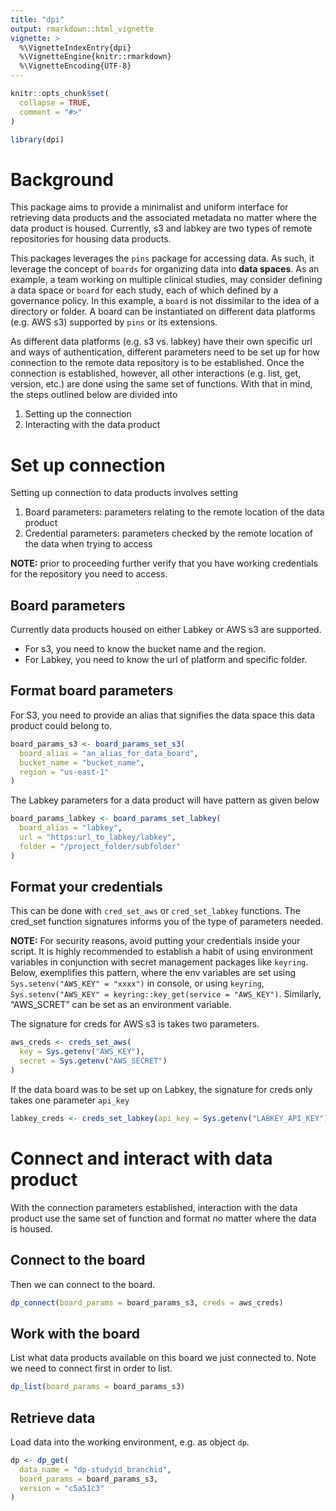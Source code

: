 ```yaml
---
title: "dpi"
output: rmarkdown::html_vignette
vignette: >
  %\VignetteIndexEntry{dpi}
  %\VignetteEngine{knitr::rmarkdown}
  %\VignetteEncoding{UTF-8}
---
```


```r
knitr::opts_chunk$set(
  collapse = TRUE,
  comment = "#>"
)
```

```r
library(dpi)
```

# Background

This package aims to provide a minimalist and uniform interface for retrieving 
data products and the associated metadata no matter where the data product is 
housed. Currently, s3 and labkey are two types of remote repositories for 
housing data products. 

This packages leverages the `pins` package for accessing data. As such, it 
leverage the concept of `boards` for organizing data into **data spaces**. As 
an example, a team working on multiple clinical studies, may consider defining 
a data space or `board` for each study, each of which defined by a governance 
policy. In this example, a `board` is not dissimilar to the 
idea of a directory or folder. A board can be instantiated on different data 
platforms (e.g. AWS s3) supported by `pins` or its extensions. 

As different data platforms (e.g. s3 vs. labkey) have their own specific url and
ways of authentication, different parameters need to be set up for how 
connection to the remote data repository is to be established. Once the 
connection is established, however, all other interactions (e.g. list, get, 
version, etc.) are done using the same set of functions.  With that in mind, 
the steps outlined below are divided into 

1. Setting up the connection
2. Interacting with the data product

# Set up connection

Setting up connection to data products involves setting

1. Board parameters: parameters relating to the remote location of the data 
product
2. Credential parameters: parameters checked by the remote location of the data 
when trying to access

**NOTE:** prior to proceeding further verify that you have working credentials 
for the repository you need to access.


## Board parameters

Currently data products housed on either Labkey or AWS s3 are supported. 

- For s3, you need to know the bucket name and the region.
- For Labkey, you need to know the url of platform and specific folder.


## Format board parameters

For S3, you need to provide an alias that signifies the data space this data 
product could belong to. 

```r
board_params_s3 <- board_params_set_s3(
  board_alias = "an_alias_for_data_board",
  bucket_name = "bucket_name",
  region = "us-east-1"
)
```

The Labkey parameters for a data product will have pattern as given below

```r
board_params_labkey <- board_params_set_labkey(
  board_alias = "labkey",
  url = "https:url_to_labkey/labkey",
  folder = "/project_folder/subfolder"
)
```



## Format your credentials

This can be done with `cred_set_aws` or `cred_set_labkey` functions. The 
cred_set function signatures informs you of the type of parameters needed.

**NOTE:** For security reasons, avoid putting your credentials inside your 
script. It is highly recommended to establish a habit of using environment 
variables in conjunction with secret management packages like `keyring`. Below,
exemplifies this pattern, where the env variables are set using 
`Sys.setenv("AWS_KEY" = "xxxx")` in console, or using `keyring`,
`Sys.setenv("AWS_KEY" = keyring::key_get(service = "AWS_KEY")`. Similarly, 
"AWS_SCRET" can be set as an environment variable.


The signature for creds for AWS s3 is takes two parameters.

```r
aws_creds <- creds_set_aws(
  key = Sys.getenv("AWS_KEY"),
  secret = Sys.getenv("AWS_SECRET")
)
```


If the data board was to be set up on Labkey, the signature for creds only 
takes one parameter `api_key`
```r
labkey_creds <- creds_set_labkey(api_key = Sys.getenv("LABKEY_API_KEY"))
```


# Connect and interact with data product

With the connection parameters established, interaction with the data product 
use the same set of function and format no matter where the data is housed.

## Connect to the board

Then we can connect to the board.

```r
dp_connect(board_params = board_params_s3, creds = aws_creds)
```

## Work with the board

List what data products available on this board we just connected to. Note we 
need to connect first in order to list.

```r
dp_list(board_params = board_params_s3)
```

## Retrieve data

Load data into the working environment, e.g. as object `dp`.

```r
dp <- dp_get(
  data_name = "dp-studyid_branchid",
  board_params = board_params_s3,
  version = "c5a51c3"
)
```
